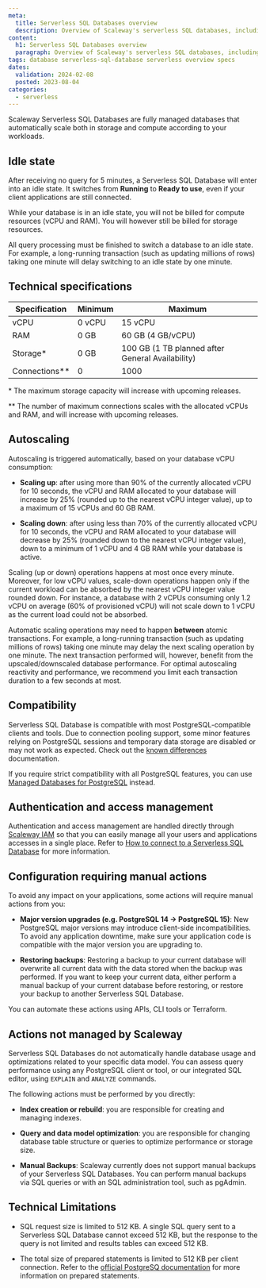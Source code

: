 ```yaml
---
meta:
  title: Serverless SQL Databases overview
  description: Overview of Scaleway's serverless SQL databases, including autoscaling and technical specifications.
content:
  h1: Serverless SQL Databases overview
  paragraph: Overview of Scaleway's serverless SQL databases, including autoscaling and technical specifications.
tags: database serverless-sql-database serverless overview specs
dates:
  validation: 2024-02-08
  posted: 2023-08-04
categories:
  - serverless
---
```


Scaleway Serverless SQL Databases are fully managed databases that automatically scale both in storage and compute according to your workloads.

<Lightbox src="serverless-sql-databases-schema.webp" alt="" />

## Idle state
After receiving no query for 5 minutes, a Serverless SQL Database will enter into an idle state. It switches from **Running** to **Ready to use**, even if your client applications are still connected. 

While your database is in an idle state, you will not be billed for compute resources (vCPU and RAM). You will however still be billed for storage resources.

<Message type="note">
  All query processing must be finished to switch a database to an idle state. For example, a long-running transaction (such as updating millions of rows) taking one minute will delay switching to an idle state by one minute.
</Message>

## Technical specifications

| Specification   | Minimum | Maximum                                          |
|-----------------|---------|--------------------------------------------------|
| vCPU            | 0 vCPU  | 15 vCPU                                          |
| RAM             | 0 GB    | 60 GB (4 GB/vCPU)                                |
| Storage\*       | 0 GB    | 100 GB (1 TB planned after General Availability) |
| Connections\*\* | 0       | 1000                                             |

\* The maximum storage capacity will increase with upcoming releases.

\*\* The number of maximum connections scales with the allocated vCPUs and RAM, and will increase with upcoming releases. 

## Autoscaling

Autoscaling is triggered automatically, based on your database vCPU consumption:

  - **Scaling up**: after using more than 90% of the currently allocated vCPU for 10 seconds, the vCPU and RAM allocated to your database will increase by 25% (rounded up to the nearest vCPU integer value), up to a maximum of 15 vCPUs and 60 GB RAM.

  - **Scaling down**: after using less than 70% of the currently allocated vCPU for 10 seconds, the vCPU and RAM allocated to your database will decrease by 25% (rounded down to the nearest vCPU integer value), down to a minimum of 1 vCPU and 4 GB RAM while your database is active.
  
<Message type="note">
  Scaling (up or down) operations happens at most once every minute. Moreover, for low vCPU values, scale-down operations happen only if the current workload can be absorbed by the nearest vCPU integer value rounded down. For instance, a database with 2 vCPUs consuming only 1.2 vCPU on average (60% of provisioned vCPU) will not scale down to 1 vCPU as the current load could not be absorbed.
</Message>

Automatic scaling operations may need to happen **between** atomic transactions. For example, a long-running transaction (such as updating millions of rows) taking one minute may delay the next scaling operation by one minute. The next transaction performed will, however, benefit from the upscaled/downscaled database performance. For optimal autoscaling reactivity and performance, we recommend you limit each transaction duration to a few seconds at most.

## Compatibility

Serverless SQL Database is compatible with most PostgreSQL-compatible clients and tools. Due to connection pooling support, some minor features relying on PostgreSQL sessions and temporary data storage are disabled or may not work as expected. Check out the [known differences](/serverless/sql-databases/reference-content/known-differences/) documentation.

If you require strict compatibility with all PostgreSQL features, you can use [Managed Databases for PostgreSQL](/managed-databases/postgresql-and-mysql/quickstart/) instead.

## Authentication and access management

Authentication and access management are handled directly through [Scaleway IAM](/identity-and-access-management/iam/concepts/) so that you can easily manage all your users and applications accesses in a single place. Refer to [How to connect to a Serverless SQL Database](/serverless/sql-databases/how-to/connect-to-a-database/) for more information.

## Configuration requiring manual actions

To avoid any impact on your applications, some actions will require manual actions from you:

- **Major version upgrades (e.g. PostgreSQL 14 -> PostgreSQL 15)**: New PostgreSQL major versions may introduce client-side incompatibilities. To avoid any application downtime, make sure your application code is compatible with the major version you are upgrading to.

- **Restoring backups**: Restoring a backup to your current database will overwrite all current data with the data stored when the backup was performed. If you want to keep your current data, either perform a manual backup of your current database before restoring, or restore your backup to another Serverless SQL Database.

<Message type="note">
    You can automate these actions using APIs, CLI tools or Terraform.
</Message>

## Actions not managed by Scaleway

Serverless SQL Databases do not automatically handle database usage and optimizations related to your specific data model. You can assess query performance using any PostgreSQL client or tool, or our integrated SQL editor, using `EXPLAIN` and `ANALYZE` commands. 

The following actions must be performed by you directly:

- **Index creation or rebuild**: you are responsible for creating and managing indexes.

- **Query and data model optimization**: you are responsible for changing database table structure or queries to optimize performance or storage size.

- **Manual Backups**: Scaleway currently does not support manual backups of your Serverless SQL Databases. You can perform manual backups via SQL queries or with an SQL administration tool, such as pgAdmin.

## Technical Limitations

- SQL request size is limited to 512 KB. A single SQL query sent to a Serverless SQL Database cannot exceed 512 KB, but the response to the query is not limited and results tables can exceed 512 KB.

- The total size of prepared statements is limited to 512 KB per client connection. Refer to the [official PostgreSQ documentation](https://www.postgresql.org/docs/current/sql-prepare.html) for more information on prepared statements.

